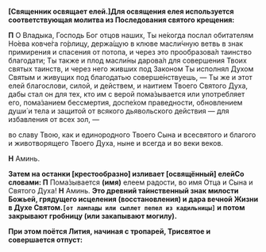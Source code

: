
**[Священник освящает елей.]**<Tooltip>**Для освящения елея используется соответствующая молитва из Последования святого крещения:**

**П** О Владыка, Господь Бог отцов наших, Ты не́когда послал обитателям Но́ева ковче́га го́рлицу, держа́щую в клюве масли́чную ветвь в знак примирения и спасения от потопа, и через это прообразова́л таинство благодати; Ты также и плод масли́ны дарова́л для совершения Твоих святых таинств, и через него живших под Законом Ты исполнял Духом Святым и живущих под благодатью соверше́нствуешь, — Ты же и этот елей благослови, силой, и действем, и наитием Твоего Святого Духа, дабы стал он для тех, кто им с верой пома́зывается или употребляет его, пома́занием бессмертия, доспе́хом праведности, обновлением души́ и тела и защитой от всякого дьявольского действия — для избавления от всех зол, —

во славу Твою, как и единородного Твоего Сына и всесвятого и благого и животворящего Твоего Духа, ныне и всегда и во веки веков.

**Н** Аминь.</Tooltip>

**Затем на останки [крестообразно] изливает [освящённый] елей**<Tooltip>**Со словами: П** Пома́зывается **(имя)** елеем радости, во имя Отца и Сына и Святого Духа! **Н** Аминь. **Это древний та́инственный знак милости Божьей, грядущего исцеления (восстановления) и дара вечной Жизни в Духе Святом.**</Tooltip>**`[от лампады или сыплет пепел из кадильницы]` и потом закрывают гробницу (или закапывают могилу).**

**При этом поётся Лития, начиная с тропарей, Трисвятое и совершается отпуст:**
